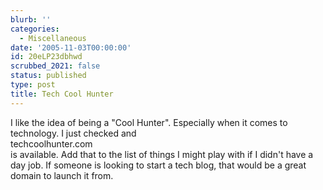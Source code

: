 ```yaml
---
blurb: ''
categories:
  - Miscellaneous
date: '2005-11-03T00:00:00'
id: 20eLP23dbhwd
scrubbed_2021: false
status: published
type: post
title: Tech Cool Hunter
---
```


I like the idea of being a "Cool Hunter". Especially when it comes
to technology. I just checked and  
techcoolhunter.com  
is available. Add that to the list of things I might play with if I
didn't have a day job. If someone is looking to start a tech blog,
that would be a great domain to launch it from.

